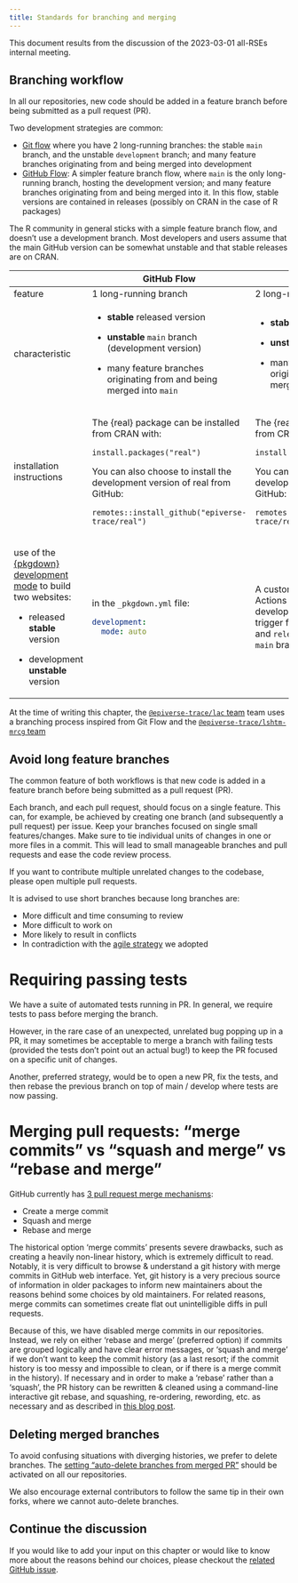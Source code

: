 ```yaml
---
title: Standards for branching and merging
---
```


This document results from the discussion of the 2023-03-01 all-RSEs internal meeting.

## Branching workflow

In all our repositories, new code should be added in a feature branch before being submitted as a pull request (PR).

Two development strategies are common:

-   [Git flow](https://www.atlassian.com/git/tutorials/comparing-workflows/gitflow-workflow) where you have 2 long-running branches: the stable `main` branch, and the unstable `development` branch; and many feature branches originating from and being merged into development
-   [GitHub Flow](https://githubflow.github.io/): A simpler feature branch flow, where `main` is the only long-running branch, hosting the development version; and many feature branches originating from and being merged into it. In this flow, stable versions are contained in releases (possibly on CRAN in the case of R packages)

The R community in general sticks with a simple feature branch flow, and doesn't use a development branch. Most developers and users assume that the main GitHub version can be somewhat unstable and that stable releases are on CRAN.

+--------------------------------------------------------------------------------------------------------------------------------------+-----------------------------------------------------------------------------+--------------------------------------------------------------------------------------------------------------------------------------------------------------------------------------+
|                                                                                                                                      | GitHub Flow                                                                 | Git Flow                                                                                                                                                                             |
+======================================================================================================================================+=============================================================================+======================================================================================================================================================================================+
| feature                                                                                                                              | 1 long-running branch                                                       | 2 long-running branches                                                                                                                                                              |
+--------------------------------------------------------------------------------------------------------------------------------------+-----------------------------------------------------------------------------+--------------------------------------------------------------------------------------------------------------------------------------------------------------------------------------+
| characteristic                                                                                                                       | -   **stable** released version                                             | -   **stable** `main` branch, and                                                                                                                                                    |
|                                                                                                                                      |                                                                             |                                                                                                                                                                                      |
|                                                                                                                                      | -   **unstable** `main` branch (development version)                        | -   **unstable** `development` branch;                                                                                                                                               |
|                                                                                                                                      |                                                                             |                                                                                                                                                                                      |
|                                                                                                                                      | -   many feature branches originating from and being merged into `main`     | -   many feature branches originating from and being merged into `development`                                                                                                       |
+--------------------------------------------------------------------------------------------------------------------------------------+-----------------------------------------------------------------------------+--------------------------------------------------------------------------------------------------------------------------------------------------------------------------------------+
| installation instructions                                                                                                            | The {real} package can be installed from CRAN with:                         | The {real} package can be installed from CRAN with:                                                                                                                                  |
|                                                                                                                                      |                                                                             |                                                                                                                                                                                      |
|                                                                                                                                      | `install.packages("real")`                                                  | `install.packages("real")`                                                                                                                                                           |
|                                                                                                                                      |                                                                             |                                                                                                                                                                                      |
|                                                                                                                                      | You can also choose to install the development version of real from GitHub: | You can also choose to install the development version of real from GitHub:                                                                                                          |
|                                                                                                                                      |                                                                             |                                                                                                                                                                                      |
|                                                                                                                                      | `remotes::install_github("epiverse-trace/real")`                            | `remotes::install_github("epiverse-trace/real@dev")`                                                                                                                                 |
+--------------------------------------------------------------------------------------------------------------------------------------+-----------------------------------------------------------------------------+--------------------------------------------------------------------------------------------------------------------------------------------------------------------------------------+
| use of the [{pkgdown} development mode](https://pkgdown.r-lib.org/reference/build_site.html#development-mode) to build two websites: | in the `_pkgdown.yml` file:                                                 | A custom `pkgdown.yml` GitHub Actions workflow setting the development mode to `dev` when trigger from the `development` branch and `release` when triggered from the `main` branch. |
|                                                                                                                                      |                                                                             |                                                                                                                                                                                      |
| -   released **stable** version                                                                                                      | ``` yaml                                                                    |                                                                                                                                                                                      |
|                                                                                                                                      | development:                                                                |                                                                                                                                                                                      |
| -   development **unstable** version                                                                                                 |   mode: auto                                                                |                                                                                                                                                                                      |
|                                                                                                                                      | ```                                                                         |                                                                                                                                                                                      |
+--------------------------------------------------------------------------------------------------------------------------------------+-----------------------------------------------------------------------------+--------------------------------------------------------------------------------------------------------------------------------------------------------------------------------------+

At the time of writing this chapter, the [`@epiverse-trace/lac` team](https://github.com/orgs/epiverse-trace/teams/lac) team uses a branching process inspired from Git Flow and the [`@epiverse-trace/lshtm-mrcg` team](https://github.com/orgs/epiverse-trace/teams/lshtm-mrcg)

## Avoid long feature branches

The common feature of both workflows is that new code is added in a feature branch before being submitted as a pull request (PR).

Each branch, and each pull request, should focus on a single feature. This can, for example, be achieved by creating one branch (and subsequently a pull request) per issue. Keep your branches focused on single small features/changes. Make sure to tie individual units of changes in one or more files in a commit. This will lead to small manageable branches and pull requests and ease the code review process.

If you want to contribute multiple unrelated changes to the codebase, please open multiple pull requests.

It is advised to use short branches because long branches are:

-   More difficult and time consuming to review
-   More difficult to work on
-   More likely to result in conflicts
-   In contradiction with the [agile strategy](principles.qmd#lean-and-agile-collaboration-framework) we adopted

# Requiring passing tests

We have a suite of automated tests running in PR. In general, we require tests to pass before merging the branch.

However, in the rare case of an unexpected, unrelated bug popping up in a PR, it may sometimes be acceptable to merge a branch with failing tests (provided the tests don't point out an actual bug!) to keep the PR focused on a specific unit of changes.

Another, preferred strategy, would be to open a new PR, fix the tests, and then rebase the previous branch on top of main / develop where tests are now passing.

<!-- TODO: add schematic representation of fixing in another PR and rebasing -->

# Merging pull requests: "merge commits" vs "squash and merge" vs "rebase and merge"

GitHub currently has [3 pull request merge mechanisms](https://docs.github.com/en/repositories/configuring-branches-and-merges-in-your-repository/configuring-pull-request-merges/about-merge-methods-on-github):

- Create a merge commit
- Squash and merge
- Rebase and merge

The historical option 'merge commits' presents severe drawbacks, such as creating a heavily non-linear history, which is extremely difficult to read. Notably, it is very difficult to browse & understand a git history with merge commits in GitHub web interface. Yet, git history is a very precious source of information in older packages to inform new maintainers about the reasons behind some choices by old maintainers.
For related reasons, merge commits can sometimes create flat out unintelligible diffs in pull requests.

Because of this, we have disabled merge commits in our repositories.
Instead, we rely on either 'rebase and merge' (preferred option) if commits are grouped logically and have clear error messages, or 'squash and merge' if we don't want to keep the commit history (as a last resort; if the commit history is too messy and impossible to clean, or if there is a merge commit in the history).
If necessary and in order to make a 'rebase' rather than a 'squash', the PR history can be rewritten & cleaned using a command-line interactive git rebase, and squashing, re-ordering, rewording, etc. as necessary and as described in [this blog post](https://github.blog/2022-06-30-write-better-commits-build-better-projects/).

## Deleting merged branches

To avoid confusing situations with diverging histories, we prefer to delete branches.
The [setting "auto-delete branches from merged PR"](https://docs.github.com/en/repositories/configuring-branches-and-merges-in-your-repository/configuring-pull-request-merges/managing-the-automatic-deletion-of-branches) should be activated on all our repositories.

We also encourage external contributors to follow the same tip in their own forks, where we cannot auto-delete branches.

::: callout-tip
## Continue the discussion

If you would like to add your input on this chapter or would like to know more about the reasons behind our choices, please checkout the [related GitHub issue](https://github.com/epiverse-trace/blueprints/issues/6).
:::
